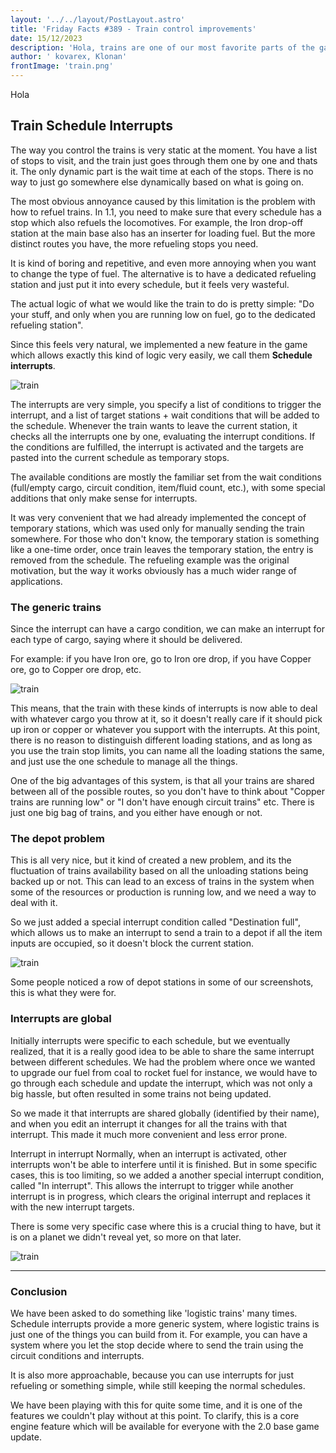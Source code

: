 ```yaml
---
layout: '../../layout/PostLayout.astro' 
title: 'Friday Facts #389 - Train control improvements'
date: 15/12/2023
description: 'Hola, trains are one of our most favorite parts of the game. We already talked about the ways we improved rails (FFF-377), so its time to talk about how we improved the way you can control the trains that ride on them.'
author: ' kovarex, Klonan'
frontImage: 'train.png'
---
```

Hola


## Train Schedule Interrupts
The way you control the trains is very static at the moment. You have a list of stops to visit, and the train just goes through them one by one and thats it. The only dynamic part is the wait time at each of the stops.
There is no way to just go somewhere else dynamically based on what is going on.

The most obvious annoyance caused by this limitation is the problem with how to refuel trains. In 1.1, you need to make sure that every schedule has a stop which also refuels the locomotives. For example, the Iron drop-off station at the main base also has an inserter for loading fuel. But the more distinct routes you have, the more refueling stops you need.

It is kind of boring and repetitive, and even more annoying when you want to change the type of fuel. The alternative is to have a dedicated refueling station and just put it into every schedule, but it feels very wasteful.

The actual logic of what we would like the train to do is pretty simple:
"Do your stuff, and only when you are running low on fuel, go to the dedicated refueling station".

Since this feels very natural, we implemented a new feature in the game which allows exactly this kind of logic very easily, we call them **Schedule interrupts**.

![train](/example1.png "train")


The interrupts are very simple, you specify a list of conditions to trigger the interrupt, and a list of target stations + wait conditions that will be added to the schedule. Whenever the train wants to leave the current station, it checks all the interrupts one by one, evaluating the interrupt conditions. If the conditions are fulfilled, the interrupt is activated and the targets are pasted into the current schedule as temporary stops.

The available conditions are mostly the familiar set from the wait conditions (full/empty cargo, circuit condition, item/fluid count, etc.), with some special additions that only make sense for interrupts.

It was very convenient that we had already implemented the concept of temporary stations, which was used only for manually sending the train somewhere.
For those who don't know, the temporary station is something like a one-time order, once train leaves the temporary station, the entry is removed from the schedule.
The refueling example was the original motivation, but the way it works obviously has a much wider range of applications.

### The generic trains
Since the interrupt can have a cargo condition, we can make an interrupt for each type of cargo, saying where it should be delivered.

For example: if you have Iron ore, go to Iron ore drop, if you have Copper ore, go to Copper ore drop, etc.

![train](/example2.png "train")

This means, that the train with these kinds of interrupts is now able to deal with whatever cargo you throw at it, so it doesn't really care if it should pick up iron or copper or whatever you support with the interrupts. At this point, there is no reason to distinguish different loading stations, and as long as you use the train stop limits, you can name all the loading stations the same, and just use the one schedule to manage all the things.

One of the big advantages of this system, is that all your trains are shared between all of the possible routes, so you don't have to think about "Copper trains are running low" or "I don't have enough circuit trains" etc. There is just one big bag of trains, and you either have enough or not.

### The depot problem
This is all very nice, but it kind of created a new problem, and its the fluctuation of trains availability based on all the unloading stations being backed up or not. This can lead to an excess of trains in the system when some of the resources or production is running low, and we need a way to deal with it.

So we just added a special interrupt condition called "Destination full", which allows us to make an interrupt to send a train to a depot if all the item inputs are occupied, so it doesn't block the current station.

![train](/example3.png "train")

Some people noticed a row of depot stations in some of our screenshots, this is what they were for.

### Interrupts are global
Initially interrupts were specific to each schedule, but we eventually realized, that it is a really good idea to be able to share the same interrupt between different schedules. We had the problem where once we wanted to upgrade our fuel from coal to rocket fuel for instance, we would have to go through each schedule and update the interrupt, which was not only a big hassle, but often resulted in some trains not being updated.

So we made it that interrupts are shared globally (identified by their name), and when you edit an interrupt it changes for all the trains with that interrupt. This made it much more convenient and less error prone.

Interrupt in interrupt
Normally, when an interrupt is activated, other interrupts won't be able to interfere until it is finished. But in some specific cases, this is too limiting, so we added a another special interrupt condition, called "In interrupt". This allows the interrupt to trigger while another interrupt is in progress, which clears the original interrupt and replaces it with the new interrupt targets.

There is some very specific case where this is a crucial thing to have, but it is on a planet we didn't reveal yet, so more on that later.

![train](/example4.gif "train")

---

### Conclusion
We have been asked to do something like 'logistic trains' many times. Schedule interrupts provide a more generic system, where logistic trains is just one of the things you can build from it. For example, you can have a system where you let the stop decide where to send the train using the circuit conditions and interrupts.

It is also more approachable, because you can use interrupts for just refueling or something simple, while still keeping the normal schedules.

We have been playing with this for quite some time, and it is one of the features we couldn't play without at this point.
To clarify, this is a core engine feature which will be available for everyone with the 2.0 base game update.